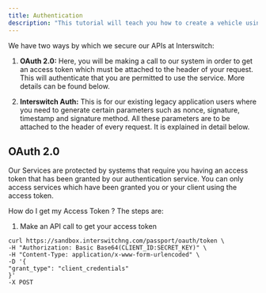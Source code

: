 ```yaml
---
title: Authentication
description: "This tutorial will teach you how to create a vehicle using the vehicle.js sdk"
---
```


We have two ways by which we secure our APIs at Interswitch:

1. **OAuth 2.0:** Here, you will be making a call to our system in order to get an access token which must be attached to the header of your request. This will authenticate that you are permitted to use the service. More details can be found below.

2. **Interswitch Auth:** This is for our existing legacy application users where you need to generate certain parameters such as nonce, signature, timestamp and signature method. All these parameters are to be attached to the header of every request. It is explained in detail below.

## OAuth 2.0

Our Services are protected by systems that require you having an access token that has been granted by our authentication service. You can only access services which have been granted you or your client using the access token.

How do I get my Access Token ?
The steps are:

1. Make an API call to get your access token

```cURL
curl https://sandbox.interswitchng.com/passport/oauth/token \
-H "Authorization: Basic Base64(CLIENT_ID:SECRET_KEY)" \
-H "Content-Type: application/x-www-form-urlencoded" \
-D '{
"grant_type": "client_credentials"
}'
-X POST

```
